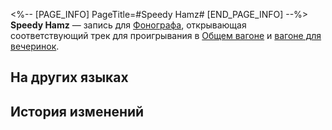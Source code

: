 <%-- [PAGE_INFO]
PageTitle=#Speedy Hamz#
[END_PAGE_INFO] --%>
{{Предмет Инфобокс
|id          = 210326
|Изображение = Предмет Speedy Hamz.png
|Тип         = Запись
|Инвентарь   = Ценные предметы
|Редкость    = 3
|Эффект      = 
|Описание    = Запись, которую можно воспроизвести на фонографе экспресса. Это может быть случайное приобретение или подарок от кого-то другого. Когда играет музыка, всплывают самые разные воспоминания: улыбки, встречи, прикосновения и волнение битвы. Может быть, поэтому, даже несмотря на стремительный прогресс общества, люди всё ещё собирают записи.<br />Текущая запись содержит трек Speedy Hamz.
}}
{{Описание|''«Хе-хе-хе... Примите участие в гонках на сфероидах!»''}}
'''Speedy Hamz''' — запись для [[Фонограф]]а, открывающая соответствующий трек для проигрывания в [[Общий вагон|Общем вагоне]] и [[Вагон для вечеринок|вагоне для вечеринок]].

==На других языках==
{{На других языках
|en   = "Speedy Hamz"
|zhs  = 《飞毛腿哈姆兹》
|zht  = 《飛毛腿哈姆茲》
|ja   = 『神速のハムーツ』
|ko   = ≪달려라, 햄즈!≫
|es   = Speedy Hamzález
|fr   = «&nbsp;Speedy Hamz&nbsp;»
|ru   = Speedy Hamz
|th   = "Speedy Hamz"
|vi   = "Hamz Thần Tốc"
|de   = „Flinker Hamz“
|id   = "Speedy Hamz"
|pt   = "Speedy Hamz"
}}

==История изменений==
{{История изменений|3.5}}